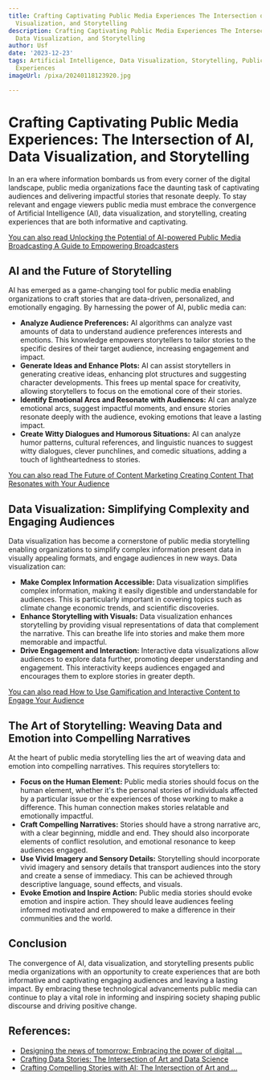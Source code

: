 ```yaml
---
title: Crafting Captivating Public Media Experiences The Intersection of AI, Data
  Visualization, and Storytelling
description: Crafting Captivating Public Media Experiences The Intersection of AI,
  Data Visualization, and Storytelling
author: Usf
date: '2023-12-23'
tags: Artificial Intelligence, Data Visualization, Storytelling, Public Media, Captivating
  Experiences
imageUrl: /pixa/20240118123920.jpg

---
```

# Crafting Captivating Public Media  Experiences: The Intersection  of AI, Data Visualization, and Storytelling

In  an era where information bombards us from every corner of  the digital landscape, public media organizations face the daunting task  of captivating audiences  and delivering impactful stories  that resonate deeply. To stay relevant and engage viewers public media must embrace the convergence of Artificial Intelligence (AI), data visualization, and  storytelling, creating experiences that are both informative and captivating.

[You can also read Unlocking the Potential of AI-powered Public Media Broadcasting A Guide to Empowering Broadcasters](Unlocking%20the%20Potential%20of%20AI-powered%20Public%20Media%20Broadcasting%20A%20Guide%20to%20Empowering%20Broadcasters)


## AI and the Future of Storytelling
AI has emerged  as a game-changing  tool for public media enabling organizations to craft stories that are data-driven, personalized, and  emotionally engaging. By harnessing the power of AI, public media can:

* **Analyze Audience Preferences:** AI  algorithms can analyze  vast amounts of  data to understand  audience preferences interests and emotions. This knowledge  empowers  storytellers to  tailor stories to the specific desires of  their target audience, increasing  engagement and impact.
* **Generate Ideas and Enhance Plots:** AI can  assist  storytellers in generating creative ideas, enhancing plot structures and suggesting character developments. This frees up mental space for creativity,  allowing  storytellers to focus on the emotional  core of their stories.
* **Identify Emotional Arcs and Resonate with Audiences:** AI can analyze emotional arcs, suggest impactful moments, and ensure stories resonate deeply with the audience, evoking emotions that leave a lasting impact.
* **Create Witty Dialogues and Humorous Situations:** AI can analyze  humor patterns, cultural references, and linguistic nuances to suggest witty  dialogues, clever punchlines,  and comedic situations, adding a touch of lightheartedness to stories.

[You can also read The Future of Content Marketing Creating Content That Resonates with Your Audience](The%20Future%20of%20Content%20Marketing%20Creating%20Content%20That%20Resonates%20with%20Your%20Audience)


## Data Visualization: Simplifying Complexity and  Engaging  Audiences
Data visualization has become a cornerstone of public media storytelling  enabling organizations to simplify complex information present data in visually appealing formats, and engage audiences in new ways. Data visualization can:

* **Make  Complex Information Accessible:** Data  visualization simplifies complex information, making it easily digestible and understandable  for audiences. This is particularly important in  covering topics  such as climate change  economic trends, and scientific discoveries.
* **Enhance Storytelling with Visuals:** Data visualization enhances storytelling by providing visual representations of data that complement the narrative. This can  breathe  life  into stories and make them more  memorable and impactful.
* **Drive Engagement and Interaction:** Interactive data visualizations allow audiences to explore data further, promoting  deeper understanding and  engagement. This  interactivity keeps audiences engaged and encourages them  to explore stories in greater depth.

[You can also read How to Use Gamification and Interactive Content to Engage  Your Audience](How%20to%20Use%20Gamification%20and%20Interactive%20Content%20to%20Engage%20Your%20Audience)


## The Art of  Storytelling: Weaving Data and Emotion into Compelling Narratives
At the heart of public media storytelling lies the art of weaving data and emotion into compelling narratives. This requires storytellers to:

* **Focus on the Human Element:** Public  media  stories should focus on the human element, whether it's the personal stories of individuals affected by a particular issue or the experiences of  those working to  make a difference. This  human connection makes stories relatable and emotionally impactful.
* **Craft Compelling Narratives:** Stories should have a strong narrative arc, with a clear beginning, middle and end. They should also incorporate elements of conflict  resolution, and emotional resonance to  keep audiences engaged.
* **Use Vivid Imagery and  Sensory Details:** Storytelling should incorporate vivid imagery and sensory details that transport audiences into the story and create a sense of immediacy. This  can  be achieved through descriptive language, sound effects, and visuals.
* **Evoke Emotion  and  Inspire Action:** Public media stories should evoke emotion and inspire action. They should leave audiences feeling  informed motivated and empowered to make  a difference in their communities and the world.

## Conclusion
The convergence of AI,  data visualization,  and storytelling presents public media organizations with an opportunity  to create experiences that are both informative and captivating engaging audiences and leaving a lasting impact. By embracing these technological advancements public media can continue to play a vital role in informing and inspiring society  shaping public discourse and driving positive change.

## References:
- [Designing the news of tomorrow: Embracing the power of digital ...](https://www.businesstoday.in/opinion/columns/story/designing-the-news-of-tomorrow-embracing-the-power-of-digital-data-storytelling-405713-2023-11-14)
- [Crafting Data Stories: The Intersection of Art and Data Science](https://www.pragmaticinstitute.com/resources/articles/data/crafting-data-stories-the-intersection-of-art-and-data-science/)
- [Crafting Compelling Stories with AI: The Intersection of Art and ...](https://medium.com/the-creators-oasis/crafting-compelling-stories-with-ai-the-intersection-of-art-and-technology-2f0766e913c4)
